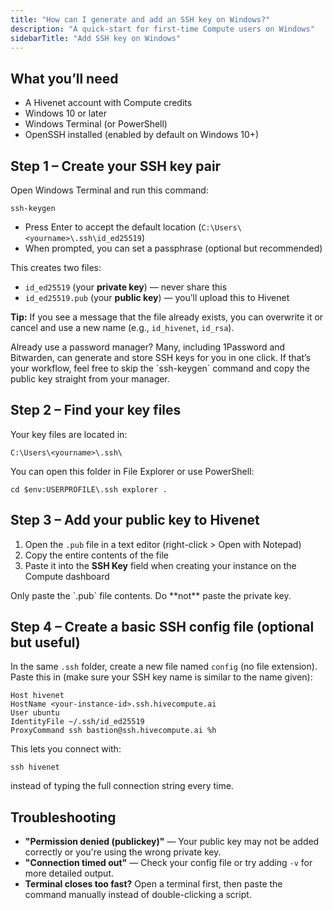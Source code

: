 ```yaml
---
title: "How can I generate and add an SSH key on Windows?"
description: "A quick-start for first-time Compute users on Windows"
sidebarTitle: "Add SSH key on Windows"
---
```


## What you’ll need

- A Hivenet account with Compute credits
- Windows 10 or later
- Windows Terminal (or PowerShell)
- OpenSSH installed (enabled by default on Windows 10+)

## Step 1 – Create your SSH key pair

Open Windows Terminal and run this command:

```
ssh-keygen
```

- Press Enter to accept the default location (`C:\Users\<yourname>\.ssh\id_ed25519`)
- When prompted, you can set a passphrase (optional but recommended)

This creates two files:

- `id_ed25519` (your **private key**) — never share this
- `id_ed25519.pub` (your **public key**) — you’ll upload this to Hivenet

**Tip:** If you see a message that the file already exists, you can overwrite it or cancel and use a new name (e.g., `id_hivenet`, `id_rsa`).

<Tip>
  Already use a password manager? Many, including 1Password and Bitwarden, can generate and store SSH keys for you in one click. If that’s your workflow, feel free to skip the `ssh-keygen` command and copy the public key straight from your manager.
</Tip>

## Step 2 – Find your key files

Your key files are located in:

```
C:\Users\<yourname>\.ssh\
```

You can open this folder in File Explorer or use PowerShell:

```
cd $env:USERPROFILE\.ssh explorer .
```

## Step 3 – Add your public key to Hivenet

1. Open the `.pub` file in a text editor (right-click \> Open with Notepad)
2. Copy the entire contents of the file
3. Paste it into the **SSH Key** field when creating your instance on the Compute dashboard

<Note>
  Only paste the `.pub` file contents. Do **not** paste the private key.
</Note>

## Step 4 – Create a basic SSH config file (optional but useful)

In the same `.ssh` folder, create a new file named `config` (no file extension). Paste this in (make sure your SSH key name is similar to the name given):

```
Host hivenet     
HostName <your-instance-id>.ssh.hivecompute.ai     
User ubuntu     
IdentityFile ~/.ssh/id_ed25519   
ProxyCommand ssh bastion@ssh.hivecompute.ai %h
```

This lets you connect with:

```
ssh hivenet
```

instead of typing the full connection string every time.

## Troubleshooting

- **"Permission denied (publickey)"** — Your public key may not be added correctly or you're using the wrong private key.
- **"Connection timed out"** — Check your config file or try adding `-v` for more detailed output.
- **Terminal closes too fast?** Open a terminal first, then paste the command manually instead of double-clicking a script.